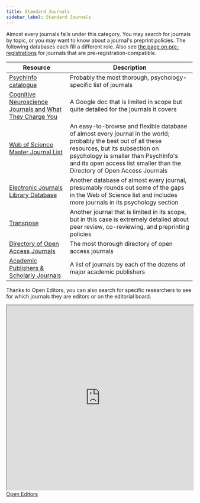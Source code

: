 ```yaml
---
title: Standard Journals
sidebar_label: Standard Journals
---
```


Almost every journals falls under this category. You may search for journals by topic, or you may want to know about a journal's preprint policies. The following databases each fill a different role. Also see [the page on pre-registrations](/running-studies/preparation/reg-reports-journals) for journals that are pre-registration-compatible.

| Resource | Description |
|----------|-------------|
|[PsychInfo catalogue](https://www.apa.org/pubs/databases/psycinfo/coverage) | Probably the most thorough, psychology-specific list of journals |
|[Cognitive Neuroscience Journals and What They Charge You](https://docs.google.com/spreadsheets/d/1E67ONXzXib5i6JeR9ushlE5VL8NtA4vHnomubs64I1M/edit?rm=minimal#gid=0) | A Google doc that is limited in scope but quite detailed for the journals it covers |
| [Web of Science Master Journal List](https://mjl.clarivate.com/search-results) | An easy-to-browse and flexible database of almost every journal in the world; probably the best out of all these resources, but its subsection on psychology is smaller than PsychInfo's and its open access list smaller than the Directory of Open Access Journals |
| [Electronic Journals Library Database](http://rzblx1.uni-regensburg.de/ezeit/about.phtml?lang=en) | Another database of almost every journal, presumably rounds out some of the gaps in the Web of Science list and includes more journals in its psychology section |
[Transpose](https://transpose-publishing.github.io) | Another journal that is limited in its scope, but in this case is extremely detailed about peer review, co-reviewing, and preprinting policies
[Directory of Open Access Journals](https://doaj.org) | The most thorough directory of open access journals |
| [Academic Publishers & Scholarly Journals](https://ooir.org/journals) | A list of journals by each of the dozens of major academic publishers |

Thanks to Open Editors, you can also search for specific researchers to see for which journals they are editors or on the editorial board.

<iframe src="https://openeditors.ooir.org" width="100%" height="500" title="Open Editors"></iframe>
<figcaption><a href = "http://reimaginereview.asapbio.org/explore">Open Editors</a></figcaption>

